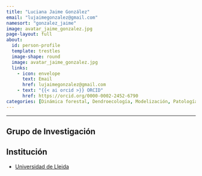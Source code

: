 ```yaml
---
title: "Luciana Jaime González"
email: "lujaimegonzalez@gmail.com" 
namesort: "gonzalez_jaime" 
image: avatar_jaime_gonzalez.jpg
page-layout: full
about: 
  id: person-profile
  template: trestles
  image-shape: round
  image: avatar_jaime_gonzalez.jpg
  links:
    - icon: envelope
      text: Email
      href: lujaimegonzalez@gmail.com
    - text: "{{< ai orcid >}} ORCID"
      href: https://orcid.org/0000-0002-2452-6790
categories: [Dinámica forestal, Dendroecología, Modelización, Patología]
---
```

 
<hr>

:::{#person-profile}

## Grupo de Investigación


## Institución
- [Universidad de Lleida](https://www.udl.cat/)

:::
